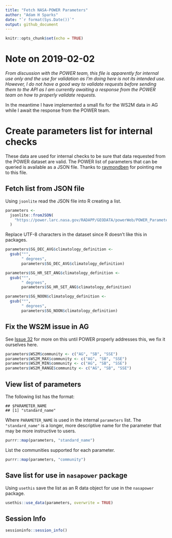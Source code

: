 ```yaml
---
title: "Fetch NASA-POWER Parameters"
author: "Adam H Sparks"
date: "`r format(Sys.Date())`"
output: github_document
---
```


```r
knitr::opts_chunk$set(echo = TRUE)
```

# Note on 2019-02-02

_From discussion with the POWER team, this file is apparently for internal use
only and the use for validation as I'm doing here is not its intended use.
However, I do not have a good way to validate requests before sending them to
the API as I am currently awaiting a response from the POWER team on how to
properly validate requests._

In the meantime I have implemented a small fix for the WS2M data in AG while I
await the response from the POWER team.

# Create parameters list for internal checks

These data are used for internal checks to be sure that data requested from the
POWER dataset are valid. The POWER list of parameters that can be queried is
available as a JSON file. Thanks to [raymondben](https://github.com/raymondben)
for pointing me to this file.

## Fetch list from JSON file

Using `jsonlite` read the JSON file into R creating a list.

```r
parameters <-
  jsonlite::fromJSON(
    "https://power.larc.nasa.gov/RADAPP/GEODATA/powerWeb/POWER_Parameters_v110.json"
  )
```

Replace UTF-8 characters in the dataset since R doesn't like this in packages.

```r
parameters$SG_DEC_AVG$climatology_definition <-
  gsub("°",
       " degrees",
       parameters$SG_DEC_AVG$climatology_definition)

parameters$SG_HR_SET_ANG$climatology_definition <-
  gsub("°",
       " degrees",
       parameters$SG_HR_SET_ANG$climatology_definition)

parameters$SG_NOON$climatology_definition <-
  gsub("°",
       " degrees",
       parameters$SG_NOON$climatology_definition)
```

## Fix the WS2M issue in AG

See [Issue 32](https://github.com/ropensci/nasapower/issues/32) for more on
this until POWER properly addresses this, we fix it ourselves here.

```r
parameters$WS2M$community <- c("AG", "SB", "SSE")
parameters$WS2M_MAX$community <- c("AG", "SB", "SSE")
parameters$WS2M_MIN$community <- c("AG", "SB", "SSE")
parameters$WS2M_RANGE$community <- c("AG", "SB", "SSE")
```

## View list of parameters

The following list has the format:
```
## $PARAMETER_NAME
## [1] "standard_name"
```

Where `PARAMETER_NAME` is used in the internal `parameters` list. The
`"standard_name"` is a longer, more descriptive name for the parameter that may
be more instructive to users.

```r
purrr::map(parameters, "standard_name")
```

List the communities supported for each parameter.

```r
purrr::map(parameters, "community")
```

## Save list for use in `nasapower` package

Using `usethis` save the list as an R data object for use in the
`nasapower` package.

```r
usethis::use_data(parameters, overwrite = TRUE)
```

## Session Info

```r
sessioninfo::session_info()
```
